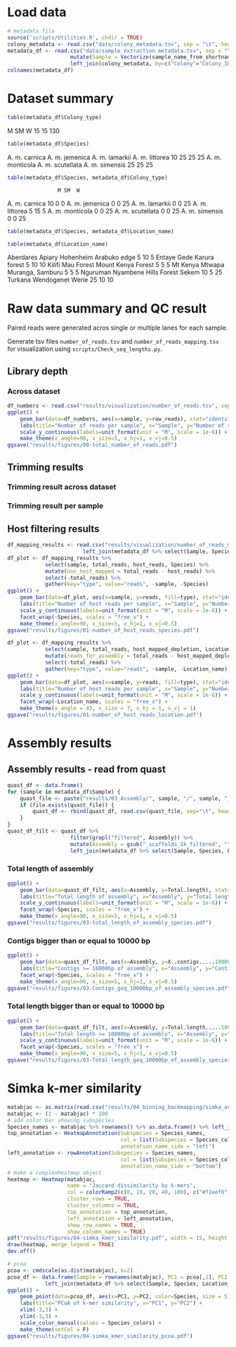 # Load data

```r
# metadata file
source('scripts/Utilities.R', chdir = TRUE)
colony_metadata <- read.csv("data/colony_metadata.tsv", sep = "\t", header = T)
metadata_df <- read.csv("data/sample_extraction_metadata.tsv", sep = "\t", header = T) %>%
                    mutate(Sample = Vectorize(sample_name_from_shortname)(Label)) %>%
                    left_join(colony_metadata, by=c("Colony"="Colony_ID"))
colnames(metadata_df)
```

# Dataset summary

```r
table(metadata_df$Colony_type)
```
 M  SM   W 
 15  15 130 

```r
table(metadata_df$Species)
```
A. m. carnica   A. m. jemenica   A. m. lamarkii   A. m. littorea 
              10               25               25               25 
 A. m. monticola A. m. scutellata   A. m. simensis 
              25               25               25

```r
table(metadata_df$Species, metadata_df$Colony_type)
```
                    M SM  W
  A. m. carnica    10  0  0
  A. m. jemenica    0  0 25
  A. m. lamarkii    0  0 25
  A. m. littorea    5 15  5
  A. m. monticola   0  0 25
  A. m. scutellata  0  0 25
  A. m. simensis    0  0 25

```r
table(metadata_df$Species, metadata_df$Location_name)
```

```r
table(metadata_df$Location_name)
```
Aberdares      Apiary Hohenheim          Arabuko edge 
                    5                    10                     5 
               Entaye                  Gede         Karura forest 
                    5                    10                    10 
               Kilifi            Mau Forest    Mount Kenya Forest 
                    5                     5                     5 
             Mt Kenya                Mtwapa      Muranga, Samburu 
                    5                     5                     5 
             Nguruman Nyambene Hills Forest                 Sekem 
                   10                     5                    25 
              Turkana            Wendogenet                 Werie 
                   25                    10                    10

# Raw data summary and QC result

Paired reads were generated acros single or multiple lanes for each sample.

Generate tsv files `number_of_reads.tsv` and `number_of_reads_mapping.tsv` for visualization using `scripts/Check_seq_lengths.py`.

## Library depth

### Across dataset

```r
df_numbers <- read.csv("results/visualization/number_of_reads.tsv", sep="\t", row.names=NULL, header=T)
ggplot() +
    geom_bar(data=df_numbers, aes(x=sample, y=raw_reads), stat="identity") +
    labs(title="Number of reads per sample", x="Sample", y="Number of reads") +
    scale_y_continuous(labels=unit_format(unit = "M", scale = 1e-6)) +
    make_theme(x_angle=90, x_size=5, x_hj=1, x_vj=0.5)
ggsave("results/figures/00-total_number_of_reads.pdf")
```

## Trimming results

### Trimming result across dataset

### Trimming result per sample

## Host filtering results

```r
df_mapping_results <- read.csv("results/visualization/number_of_reads_mapping.tsv", sep="\t", row.names=NULL, header=T) %>%
                        left_join(metadata_df %>% select(Sample, Species, Location_name, Colony_type), by=c("sample"="Sample"))
df_plot <- df_mapping_results %>%
            select(sample, total_reads, host_reads, Species) %>%
            mutate(non_host_mapped = total_reads - host_reads) %>%
            select(-total_reads) %>%
            gather(key="type", value="reads", -sample, -Species)
ggplot() +
    geom_bar(data=df_plot, aes(x=sample, y=reads, fill=type), stat="identity") +
    labs(title="Number of host reads per sample", x="Sample", y="Number of host reads") +
    scale_y_continuous(labels=unit_format(unit = "M", scale = 1e-6)) +
    facet_wrap(~Species, scales = "free_x") +
    make_theme(x_angle=90, x_size=5, x_hj=1, x_vj=0.5)
ggsave("results/figures/01-number_of_host_reads_species.pdf")
```

```r
df_plot <- df_mapping_results %>%
            select(sample, total_reads, host_mapped_depletion, Location_name) %>%
            mutate(reads_for_assembly = total_reads - host_mapped_depletion) %>%
            select(-total_reads) %>%
            gather(key="type", value="reads", -sample, -Location_name)
ggplot() +
    geom_bar(data=df_plot, aes(x=sample, y=reads, fill=type), stat="identity") +
    labs(title="Number of host reads per sample", x="Sample", y="Number of host reads") +
    scale_y_continuous(labels=unit_format(unit = "M", scale = 1e-6)) +
    facet_wrap(~Location_name, scales = "free_x") +
    make_theme(x_angle = 45, x_size = 7, x_hj = 1, x_vj = 1)
ggsave("results/figures/01-number_of_host_reads_location.pdf")
```

# Assembly results

## Assembly results - read from quast

```r
quast_df <- data.frame()
for (sample in metadata_df$Sample) {
    quast_file <- paste("results/03_Assembly/", sample, "/", sample, "_quast_report/transposed_report.tsv", sep="")
    if (file.exists(quast_file)) {
        quast_df <- rbind(quast_df, read.csv(quast_file, sep="\t", header=T))
    }
}
quast_df_filt <- quast_df %>%
                    filter(grepl("filtered", Assembly)) %>%
                    mutate(Assembly = gsub("_scaffolds_1k_filtered", "", Assembly)) %>%
                    left_join(metadata_df %>% select(Sample, Species, Location_name, Colony_type), by=c("Assembly"="Sample"))
```
### Total length of assembly

```r
ggplot() +
    geom_bar(data=quast_df_filt, aes(x=Assembly, y=Total.length), stat="identity") +
    labs(title="Total length of assembly", x="Assembly", y="Total length") +
    scale_y_continuous(labels=unit_format(unit = "M", scale = 1e-6)) +
    facet_wrap(~Species, scales = "free_x") +
    make_theme(x_angle=90, x_size=5, x_hj=1, x_vj=0.5)
ggsave("results/figures/03-total_length_of_assembly_species.pdf")
```

### Contigs bigger than or equal to 10000 bp

```r
ggplot() +
    geom_bar(data=quast_df_filt, aes(x=Assembly, y=X..contigs.....10000.bp.), stat="identity") +
    labs(title="Contigs >= 10000bp of assembly", x="Assembly", y="Contigs >= 10000bp") +
    facet_wrap(~Species, scales = "free_x") +
    make_theme(x_angle=90, x_size=5, x_hj=1, x_vj=0.5)
ggsave("results/figures/03-Contigs_geq_10000bp_of_assembly_species.pdf")
```

### Total length bigger than or equal to 10000 bp

```r
ggplot() +
    geom_bar(data=quast_df_filt, aes(x=Assembly, y=Total.length.....1000.bp.), stat="identity") +
    labs(title="Total length >= 10000bp of assembly", x="Assembly", y="Total length >= 10000bp") +
    scale_y_continuous(labels=unit_format(unit = "M", scale = 1e-6)) +
    facet_wrap(~Species, scales = "free_x") +
    make_theme(x_angle=90, x_size=5, x_hj=1, x_vj=0.5)
ggsave("results/figures/03-Total_length_geq_10000bp_of_assembly_species.pdf")
```

# Simka k-mer similarity

```r
matabjac <- as.matrix(read.csv("results/04_binning_backmapping/simka_out/mat_abundance_jaccard.csv.gz", sep = ";", header = T, row.names = 1))
matabjac <- (1 - matabjac) * 100
# add color bar showing subspecies
Species_names <- matabjac %>% rownames() %>% as.data.frame() %>% left_join(metadata_df %>% select(Sample, Species), by=c("."="Sample")) %>% select(Species) %>% pull
top_annotation <- HeatmapAnnotation(Subspecies = Species_names,
                                    col = list(Subspecies = Species_colors),
                                    annotation_name_side = "left")
left_annotation <- rowAnnotation(Subspecies = Species_names,
                                    col = list(Subspecies = Species_colors),
                                    annotation_name_side = "bottom")
# make a complexHeatmap object
heatmap <- Heatmap(matabjac,
                   name = "Jaccard dissimilarity by k-mers",
                   col = colorRamp2(c(0, 10, 20, 40, 100), c("#f1eef6", "#bdc9e1", "#0570b0", "#023858", "#000000")),
                   cluster_rows = TRUE,
                   cluster_columns = TRUE,
                   top_annotation = top_annotation,
                   left_annotation = left_annotation,
                   show_row_names = TRUE,
                   show_column_names = TRUE)
pdf("results/figures/04-simka_kmer_similarity.pdf", width = 15, height = 15)
draw(heatmap, merge_legend = TRUE)
dev.off()

# pcoa
pcoa <- cmdscale(as.dist(matabjac), k=2)
pcoa_df <- data.frame(Sample = rownames(matabjac), PC1 = pcoa[,1], PC2 = pcoa[,2]) %>%
            left_join(metadata_df %>% select(Sample, Species, Location_name, Colony_type), by=c("Sample"="Sample"))
ggplot() +
    geom_point(data=pcoa_df, aes(x=PC1, y=PC2, color=Species, size = 5)) +
    labs(title="PCoA of k-mer similarity", x="PC1", y="PC2") +
    xlim(-3,3) +
    ylim(-3,3) +
    scale_color_manual(values = Species_colors) +
    make_theme(setCol = F)
ggsave("results/figures/04-simka_kmer_similarity_pcoa.pdf")

```